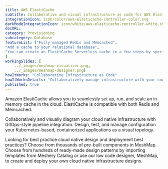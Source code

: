 ```yaml
---
title: AWS ElastiCache  
subtitle: Collaborative and visual infrastructure as code for AWS ElastiCache
integrationIcon: icon/color/aws-elasticache-controller-color.svg
darkModeIntegrationIcon: icon/white/aws-elasticache-controller-white.svg
docURL: 
category: Provisioning
subcategory: Database
featureList: ["Fully managed Redis and Memcached",
"Add a cache to your relational database",
"You can create an ElastiCache Serverless cache in a few steps by specifying a cache name in Meshery"
]
workingSlides: [
    ../_images/meshmap-visualizer.png,
    ../_images/meshmap-designer.png]
howItWorks: "Collaborative Infrastructure as Code"
howItWorksDetails: "Collaboratively manage infrastructure with your coworkers synchronously sharing the same designs."
published: true
---
```

<p>
    Amazon ElastiCache allows you to seamlessly set up, run, and scale an in-memory cache in the cloud. ElastiCache is compatible with both Redis and Memcached.
</p>
<p>
    Collaboratively and visually diagram your cloud native infrastructure with GitOps-style pipeline integration. Design, test, and manage configuration your Kubernetes-based, containerized applications as a visual topology.
</p>
<p>
    Looking for best practice cloud native design and deployment best practices? Choose from thousands of pre-built components in MeshMap. Choose from hundreds of ready-made design patterns by importing templates from Meshery Catalog or use our low code designer, MeshMap, to create and deploy your own cloud native infrastructure designs.
</p>